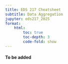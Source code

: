 ```yaml
---
title: EDS 217 Cheatsheet
subtitle: Data Aggregation
jupyter: eds217_2025
format: 
    html:
        toc: true
        toc-depth: 3
        code-fold: show
---
```




#### To be added
